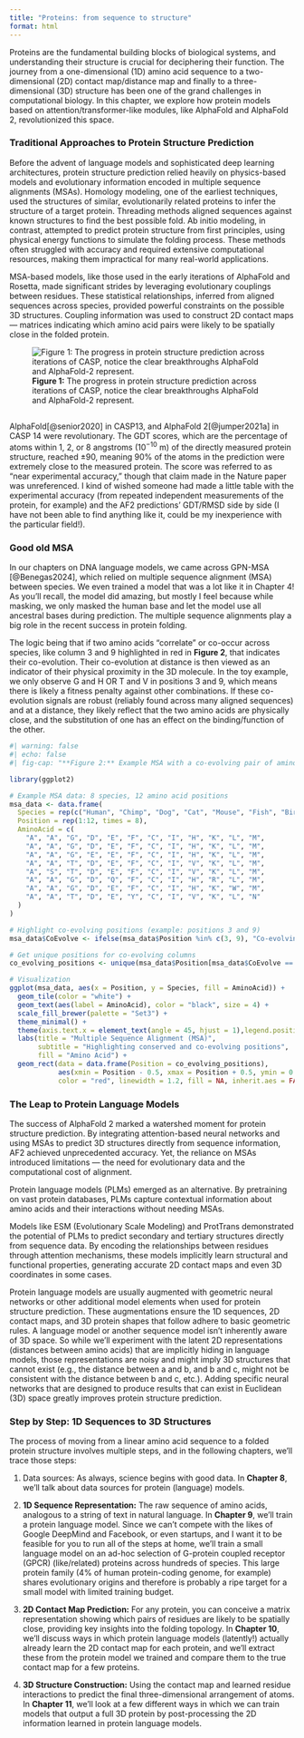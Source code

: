 ```yaml
---
title: "Proteins: from sequence to structure"
format: html
---
```


Proteins are the fundamental building blocks of biological systems, and understanding their structure is crucial for deciphering their function. The journey from a one-dimensional (1D) amino acid sequence to a two-dimensional (2D) contact map/distance map and finally to a three-dimensional (3D) structure has been one of the grand challenges in computational biology. In this chapter, we explore how protein models based on attention/transformer-like modules, like AlphaFold and AlphaFold 2, revolutionized this space.

### Traditional Approaches to Protein Structure Prediction

Before the advent of language models and sophisticated deep learning architectures, protein structure prediction relied heavily on physics-based models and evolutionary information encoded in multiple sequence alignments (MSAs). Homology modeling, one of the earliest techniques, used the structures of similar, evolutionarily related proteins to infer the structure of a target protein. Threading methods aligned sequences against known structures to find the best possible fold. Ab initio modeling, in contrast, attempted to predict protein structure from first principles, using physical energy functions to simulate the folding process. These methods often struggled with accuracy and required extensive computational resources, making them impractical for many real-world applications.

MSA-based models, like those used in the early iterations of AlphaFold and Rosetta, made significant strides by leveraging evolutionary couplings between residues. These statistical relationships, inferred from aligned sequences across species, provided powerful constraints on the possible 3D structures. Coupling information was used to construct 2D contact maps — matrices indicating which amino acid pairs were likely to be spatially close in the folded protein.

![**Figure 1:** The progress in protein structure prediction across iterations of CASP, notice the clear breakthroughs AlphaFold and AlphaFold-2 represent.](images/paste-24.png){fig-align="center"}

## 

AlphaFold[@senior2020] in CASP13, and AlphaFold 2[@jumper2021a] in CASP 14 were revolutionary. The GDT scores, which are the percentage of atoms within 1, 2, or 8 angstroms ($10^{-10}$ m) of the directly measured protein structure, reached ±90, meaning 90% of the atoms in the prediction were extremely close to the measured protein. The score was referred to as "near experimental accuracy," though that claim made in the Nature paper was unreferenced. I kind of wished someone had made a little table with the experimental accuracy (from repeated independent measurements of the protein, for example) and the AF2 predictions' GDT/RMSD side by side (I have not been able to find anything like it, could be my inexperience with the particular field!).

### Good old MSA

In our chapters on DNA language models, we came across GPN-MSA [@Benegas2024], which relied on multiple sequence alignment (MSA) between species. We even trained a model that was a lot like it in Chapter 4! As you'll recall, the model did amazing, but mostly I feel because while masking, we only masked the human base and let the model use all ancestral bases during prediction. The multiple sequence alignments play a big role in the recent success in protein folding.

The logic being that if two amino acids "correlate" or co-occur across species, like column 3 and 9 highlighted in red in **Figure 2**, that indicates their co-evolution. Their co-evolution at distance is then viewed as an indicator of their physical proximity in the 3D molecule. In the toy example, we only observe G and H OR T and V in positions 3 and 9, which means there is likely a fitness penalty against other combinations. If these co-evolution signals are robust (reliably found across many aligned sequences) and at a distance, they likely reflect that the two amino acids are physically close, and the substitution of one has an effect on the binding/function of the other.

```r
#| warning: false
#| echo: false
#| fig-cap: "**Figure 2:** Example MSA with a co-evolving pair of amino acids (pos 3 and 9) highlighted in red."

library(ggplot2)

# Example MSA data: 8 species, 12 amino acid positions
msa_data <- data.frame(
  Species = rep(c("Human", "Chimp", "Dog", "Cat", "Mouse", "Fish", "Bird", "Frog"), each = 12),
  Position = rep(1:12, times = 8),
  AminoAcid = c(
    "A", "A", "G", "D", "E", "F", "C", "I", "H", "K", "L", "M",
    "A", "A", "G", "D", "E", "F", "C", "I", "H", "K", "L", "M",
    "A", "A", "G", "E", "E", "F", "C", "I", "H", "K", "L", "M",
    "A", "A", "T", "D", "E", "F", "C", "I", "V", "K", "L", "M",
    "A", "S", "T", "D", "E", "F", "C", "I", "V", "K", "L", "M",
    "A", "A", "G", "D", "Q", "F", "C", "I", "H", "R", "L", "M",
    "A", "A", "G", "D", "E", "F", "C", "I", "H", "K", "W", "M",
    "A", "A", "T", "D", "E", "Y", "C", "I", "V", "K", "L", "N"
  )
)

# Highlight co-evolving positions (example: positions 3 and 9)
msa_data$CoEvolve <- ifelse(msa_data$Position %in% c(3, 9), "Co-evolving", "Not co-evolving")

# Get unique positions for co-evolving columns
co_evolving_positions <- unique(msa_data$Position[msa_data$CoEvolve == "Co-evolving"])

# Visualization
ggplot(msa_data, aes(x = Position, y = Species, fill = AminoAcid)) +
  geom_tile(color = "white") +
  geom_text(aes(label = AminoAcid), color = "black", size = 4) +
  scale_fill_brewer(palette = "Set3") +
  theme_minimal() +
  theme(axis.text.x = element_text(angle = 45, hjust = 1),legend.position = "none") +
  labs(title = "Multiple Sequence Alignment (MSA)",
       subtitle = "Highlighting conserved and co-evolving positions",
       fill = "Amino Acid") +
  geom_rect(data = data.frame(Position = co_evolving_positions),
            aes(xmin = Position - 0.5, xmax = Position + 0.5, ymin = 0.5, ymax = length(unique(msa_data$Species)) + 0.5),
            color = "red", linewidth = 1.2, fill = NA, inherit.aes = FALSE) 

```

### The Leap to Protein Language Models

The success of AlphaFold 2 marked a watershed moment for protein structure prediction. By integrating attention-based neural networks and using MSAs to predict 3D structures directly from sequence information, AF2 achieved unprecedented accuracy. Yet, the reliance on MSAs introduced limitations — the need for evolutionary data and the computational cost of alignment.

Protein language models (PLMs) emerged as an alternative. By pretraining on vast protein databases, PLMs capture contextual information about amino acids and their interactions without needing MSAs.

Models like ESM (Evolutionary Scale Modeling) and ProtTrans demonstrated the potential of PLMs to predict secondary and tertiary structures directly from sequence data. By encoding the relationships between residues through attention mechanisms, these models implicitly learn structural and functional properties, generating accurate 2D contact maps and even 3D coordinates in some cases.

Protein language models are usually augmented with geometric neural networks or other additional model elements when used for protein structure prediction. These augmentations ensure the 1D sequences, 2D contact maps, and 3D protein shapes that follow adhere to basic geometric rules. A language model or another sequence model isn't inherently aware of 3D space. So while we'll experiment with the latent 2D representations (distances between amino acids) that are implicitly hiding in language models, those representations are noisy and might imply 3D structures that cannot exist (e.g., the distance between a and b, and b and c, might not be consistent with the distance between b and c, etc.). Adding specific neural networks that are designed to produce results that can exist in Euclidean (3D) space greatly improves protein structure prediction.

### Step by Step: 1D Sequences to 3D Structures

The process of moving from a linear amino acid sequence to a folded protein structure involves multiple steps, and in the following chapters, we'll trace those steps:

1. Data sources: As always, science begins with good data. In **Chapter 8**, we'll talk about data sources for protein (language) models.

2. **1D Sequence Representation:** The raw sequence of amino acids, analogous to a string of text in natural language. In **Chapter 9**, we'll train a protein language model. Since we can't compete with the likes of Google DeepMind and Facebook, or even startups, and I want it to be feasible for you to run all of the steps at home, we'll train a small language model on an ad-hoc selection of G-protein coupled receptor (GPCR) (like/related) proteins across hundreds of species. This large protein family (4% of human protein-coding genome, for example) shares evolutionary origins and therefore is probably a ripe target for a small model with limited training budget.

3. **2D Contact Map Prediction:** For any protein, you can conceive a matrix representation showing which pairs of residues are likely to be spatially close, providing key insights into the folding topology. In **Chapter 10**, we'll discuss ways in which protein language models (latently!) actually already learn the 2D contact map for each protein, and we'll extract these from the protein model we trained and compare them to the true contact map for a few proteins.

4. **3D Structure Construction:** Using the contact map and learned residue interactions to predict the final three-dimensional arrangement of atoms. In **Chapter 11**, we'll look at a few different ways in which we can train models that output a full 3D protein by post-processing the 2D information learned in protein language models.